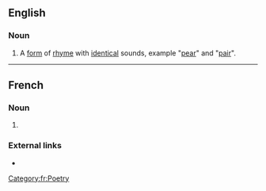 ==English==

===Noun===
{{en-noun|head=[[rime]] [[riche]]|rimes riches}}

# {{context|poetry|lang=en}} A [[form]] of [[rhyme]] with [[identical]] sounds, example "[[pear]]" and "[[pair]]".

----
==French==

===Noun===
{{fr-noun|f|rimes riches}}

# {{l|en|rime riche}}

===External links===
* {{R:TLFi}}

[[Category:fr:Poetry]]